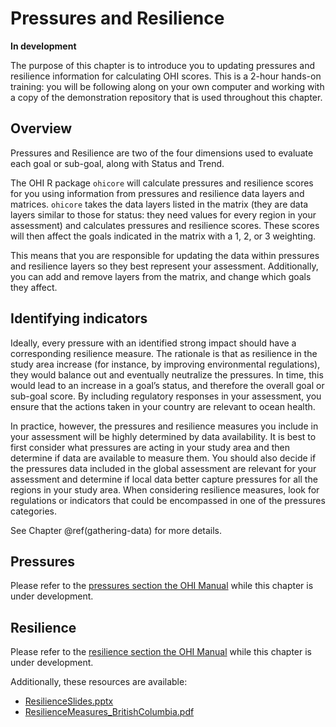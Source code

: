 # Pressures and Resilience {#press_resil} 

**In development**

The purpose of this chapter is to introduce you to updating pressures and resilience information for calculating OHI scores. This is a 2-hour hands-on training: you will be following along on your own computer and working with a copy of the demonstration repository that is used throughout this chapter.

## Overview

Pressures and Resilience are two of the four dimensions used to evaluate each goal or sub-goal, along with Status and Trend.

The OHI R package `ohicore` will calculate pressures and resilience scores for you using information from pressures and resilience data layers and matrices. `ohicore` takes the data layers listed in the matrix (they are data layers similar to those for status: they need values for every region in your assessment) and calculates pressures and resilience scores. These scores will then affect the goals indicated in the matrix with a 1, 2, or 3 weighting.

This means that you are responsible for updating the data within pressures and resilience layers so they best represent your assessment. Additionally, you can add and remove layers from the matrix, and change which goals they affect. 


<!---

### Prerequisites

Before the training, please make sure you have done the following: 

1. Have up-to-date versions of `R` and RStudio and have RStudio configured with Git/GitHub 
    - https://cloud.r-project.org
    - http://www.rstudio.com/download 
    - http://happygitwithr.com/rstudio-git-github.html 
1. Fork the **toolbox-demo** repository into your own GitHub account by going to https://github.com/OHI-Science/toolbox-demo, clicking "Fork" in the upper right corner, and selecting your account
1. Clone the **toolbox-demo** repo from your GitHub account into RStudio into a folder called "github" in your home directory (filepath "~/github")
1. Get comfortable: be set up with two screens if possible. You will be following along in RStudio on your own computer while also watching an instructor's screen or following this tutorial.
--->


## Identifying indicators

Ideally, every pressure with an identified strong impact should have a corresponding resilience measure. The rationale is that as resilience in the study area increase (for instance, by improving environmental regulations), they would balance out and eventually neutralize the pressures. In time, this would lead to an increase in a goal’s status, and therefore the overall goal or sub-goal score. By including regulatory responses in your assessment, you ensure that the actions taken in your country are relevant to ocean health.

In practice, however, the pressures and resilience measures you include in your assessment will be highly determined by data availability. It is best to first consider what pressures are acting in your study area and then determine if data are available to measure them. You should also decide if the pressures data included in the global assessment are relevant for your assessment and determine if local data better capture pressures for all the regions in your study area. When considering resilience measures, look for regulations or indicators that could be encompassed in one of the pressures categories.

See Chapter \@ref(gathering-data) for more details. 

## Pressures

Please refer to the [pressures section the OHI Manual](http://ohi-science.org/manual/#pressures) while this chapter is under development. 

<!---
- what the matrix means, it's a 3D matrix
- that you still need to data for each indicator in the matrix. 
- to substitute data behind an existing data layer, proceed as in calcs_basic
- to add a new layer, you'll need to prepare data, save in layers, register in layers.csv and scenario_data_years.csv, but then also: in the matrix, identify which goals are affected. For global, this was based on many references (see S28 in original Halpern et al. 2012 SOM): you can use this as well, or references of your own. Finally, you'll need to weight them. 
--->

## Resilience

Please refer to the [resilience section the OHI Manual](http://ohi-science.org/manual/#resilience) while this chapter is under development.

Additionally, these resources are available: 

- [ResilienceSlides.pptx](https://github.com/OHI-Science/toolbox-training/blob/master/downloads/ResilienceSlides.pptx)
- [ResilienceMeasures_BritishColumbia.pdf](https://github.com/OHI-Science/toolbox-training/blob/master/downloads/ResilienceMeasures_BritishColumbia.pdf)


